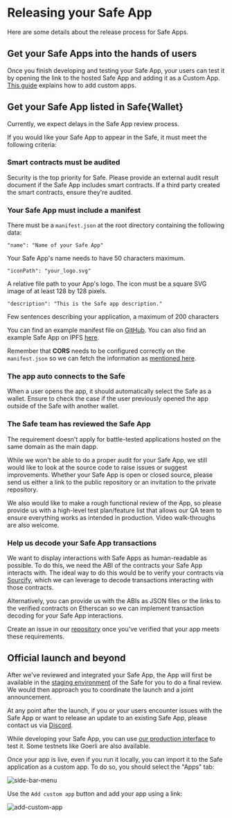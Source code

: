
# Releasing your Safe App

Here are some details about the release process for Safe Apps.

## Get your Safe Apps into the hands of users

Once you finish developing and testing your Safe App, your users can test it by opening the link to the hosted Safe App and adding it as a Custom App. [This guide](https://help.safe.global/en/articles/40859-add-a-custom-safe-app) explains how to add custom apps.

## Get your Safe App listed in Safe\{Wallet\}

<Callout type='info' emoji='ℹ️'>
  Currently, we expect delays in the Safe App review process.
</Callout>

If you would like your Safe App to appear in the Safe, it must meet the following
criteria:

### Smart contracts must be audited

Security is the top priority for Safe. Please provide an external audit result document if the Safe App includes smart contracts. If a third party created the smart contracts, ensure they're audited.

### Your Safe App must include a manifest

There must be a `manifest.json` at the root directory containing the following data:

`"name": "Name of your Safe App"`

Your Safe App's name needs to have 50 characters maximum.

`"iconPath": "your_logo.svg"`

A relative file path to your App's logo. The icon must be a square SVG image of at least 128 by 128 pixels.

`"description": "This is the Safe app description."`

Few sentences describing your application, a maximum of 200 characters

You can find an example manifest file on [GitHub](https://github.com/safe-global/safe-apps-sdk/blob/main/packages/cra-template-safe-app/template/public/manifest.json). You can also find an example Safe App on IPFS [here](https://ipfs.io/ipfs/QmTgnb1J9FDR9gimptzvaEiNa25s92iQy37GyqYfwZw8Aj/).

Remember that **CORS** needs to be configured correctly on the `manifest.json` so we can fetch the information as [mentioned here](./get-started.md#cors).

### The app auto connects to the Safe

When a user opens the app, it should automatically select the Safe as a wallet. Ensure to check the case if the user previously opened the app outside of the Safe with another wallet.

### The Safe team has reviewed the Safe App

The requirement doesn't apply for battle-tested applications hosted on the same domain as the main dapp.

While we won't be able to do a proper audit for your Safe App, we still would like to look at the source code to raise issues or suggest improvements. Whether your Safe App is open or closed source, please send us either a link to the public repository or an invitation to the private repository.

We also would like to make a rough functional review of the App, so please provide us with a high-level test plan/feature list that allows our QA team to ensure everything works as intended in production. Video walk-throughs are also welcome.

### Help us decode your Safe App transactions

We want to display interactions with Safe Apps as human-readable as possible. To do this, we need the ABI of the contracts your Safe App interacts with. The ideal way to do this would be to verify your contracts via [Sourcify](https://github.com/ethereum/sourcify), which we can leverage to decode transactions interacting with those contracts.

Alternatively, you can provide us with the ABIs as JSON files or the links to the verified contracts on Etherscan so we can implement transaction decoding for your Safe App interactions.

Create an issue in our [repository](https://github.com/5afe/safe-apps-list) once you've verified that your app meets these requirements.

## Official launch and beyond

After we've reviewed and integrated your Safe App, the App will first be available in the [staging environment](https://safe-wallet-web.staging.5afe.dev) of the Safe for you to do a final review. We would then approach you to coordinate the launch and a joint announcement.

At any point after the launch, if you or your users encounter issues with the Safe App or want to release an update to an existing Safe App, please contact us via [Discord](https://chat.safe.global).

While developing your Safe App, you can use [our production interface](https://app.safe.global) to test it. Some testnets like Goerli are also available.

Once your app is live, even if you run it locally, you can import it to the Safe application as a custom app. To do so, you should select the "Apps" tab:

![side-bar-menu](../assets/side-bar-menu.png)

Use the `Add custom app` button and add your app using a link:

![add-custom-app](../assets/add-custom-app.png)
